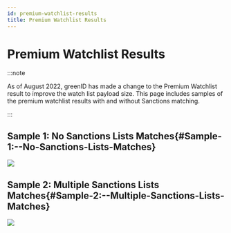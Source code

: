 ```yaml
---
id: premium-watchlist-results
title: Premium Watchlist Results
---
```


# Premium Watchlist Results

:::note

As of August 2022, greenID has made a change to the Premium Watchlist result to improve the watch list payload size. This page includes samples of the premium watchlist results with and without Sanctions matching.

:::

## **Sample 1: No Sanctions Lists Matches**{#Sample-1:--No-Sanctions-Lists-Matches}

![](/img/premium-1.png)

## **Sample 2: Multiple Sanctions Lists Matches**{#Sample-2:--Multiple-Sanctions-Lists-Matches}

![](/img/premium-2.png)

 

